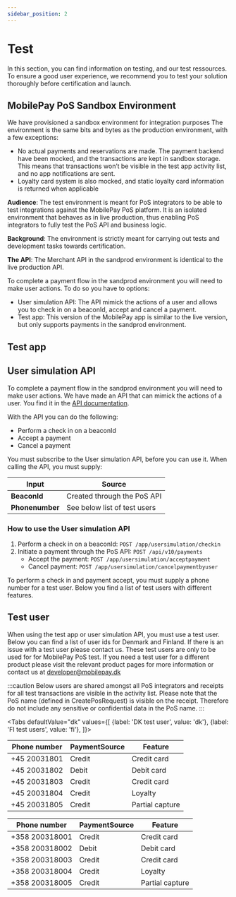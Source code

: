 ```yaml
---
sidebar_position: 2
---
```



# Test

In this section, you can find information on testing, and our test ressources. To ensure a good user experience, we recommend you to test your solution thoroughly before certification and launch.

## MobilePay PoS Sandbox Environment

We have provisioned a sandbox environment for integration purposes The environment is the same bits and bytes as the production environment, with a few exceptions:

* No actual payments and reservations are made. The payment backend have been mocked, and the transactions are kept in sandbox storage. This means that transactions won’t be visible in the test app activity list, and no app notifications are sent.
* Loyalty card system is also mocked, and static loyalty card information is returned when applicable

**Audience**: The test environment is meant for PoS integrators to be able to test integrations against the MobilePay PoS platform. It is an isolated environment that behaves as in live production, thus enabling PoS integrators to fully test the PoS API and business logic.

**Background**: The environment is strictly meant for carrying out tests and development tasks towards certification.

**The API**: The Merchant API in the sandprod environment is identical to the live production API.

To complete a payment flow in the sandprod environment you will need to make user actions. To do so you have to options:

* User simulation API: The API mimick the actions of a user and allows you to check in on a beaconId, accept and cancel a payment.
* Test app: This version of the MobilePay app is similar to the live version, but only supports payments in the sandprod environment.

## Test app

<TestApp />

## User simulation API

To complete a payment flow in the sandprod environment you will need to make user actions. We have made an API that can mimick the actions of a user. You find it in the [API documentation](/api/pos#tag/User-Simulation).

With the API you can do the following:

* Perform a check in on a beaconId
* Accept a payment
* Cancel a payment

You must subscribe to the User simulation API, before you can use it. When calling the API, you must supply:

|Input| Source|
|--|--|
|**BeaconId**|Created through the PoS API|
|**Phonenumber**|See below list of test users|

### How to use the User simulation API

1. Perform a check in on a beaconId: `POST /app/usersimulation/checkin`
2. Initiate a payment through the PoS API: `POST /api/v10/payments`
   * Accept the payment: `POST /app/usersimulation/acceptpayment`
   * Cancel payment: `POST /app/usersimulation/cancelpaymentbyuser`

To perform a check in and payment accept, you must supply a phone number for a test user. Below you find a list of test users with different features.

## Test user

When using the test app or user simulation API, you must use a test user. Below you can find a list of user ids for Denmark and Finland. If there is an issue with a test user please contact us. These test users are only to be used for for MobilePay PoS test. If you need a test user for a different product please visit the relevant product pages for more information or contact us at developer@mobilepay.dk

:::caution
Below users are shared amongst all PoS integrators and receipts for all test transactions are visible in the activity list. Please note that the PoS name (defined in CreatePosRequest) is visible on the receipt. Therefore do not include any sensitive or confidential data in the PoS name.
:::

<Tabs
defaultValue="dk"
values={[
{label: 'DK test user', value: 'dk'},
{label: 'FI test users', value: 'fi'},
]}>

<TabItem value="dk">

|Phone number|PaymentSource|Feature|
|--|--|--|
|+45 20031801|Credit|Credit card|
|+45 20031802|Debit|Debit card|
|+45 20031803|Credit|Credit card|
|+45 20031804|Credit|Loyalty|
|+45 20031805|Credit|Partial capture|

</TabItem>

<TabItem value="fi">

|Phone number| PaymentSource|Feature|
|--|--|--|
|+358 200318001|Credit|Credit card|
|+358 200318002|Debit|Debit card|
|+358 200318003|Credit|Credit card|
|+358 200318004|Credit|Loyalty|
|+358 200318005|Credit|Partial capture|

</TabItem>
</Tabs>
